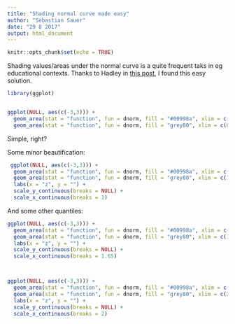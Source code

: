 ```yaml
---
title: "Shading normal curve made easy"
author: "Sebastian Sauer"
date: "29 8 2017"
output: html_document
---
```


```r
knitr::opts_chunk$set(echo = TRUE)
```



Shading values/areas under the normal curve is a quite frequent taks in eg educational contexts. Thanks to Hadley in [this post](
https://github.com/tidyverse/ggplot2/issues/1528), I found this easy solution.


```r
library(ggplot)


ggplot(NULL, aes(c(-3,3))) + 
  geom_area(stat = "function", fun = dnorm, fill = "#00998a", xlim = c(-3, 0)) +
  geom_area(stat = "function", fun = dnorm, fill = "grey80", xlim = c(0, 3))
```

Simple, right?


Some minor beautification:

```r
 ggplot(NULL, aes(c(-3,3))) + 
  geom_area(stat = "function", fun = dnorm, fill = "#00998a", xlim = c(-3, 1)) +
  geom_area(stat = "function", fun = dnorm, fill = "grey80", xlim = c(1, 3)) +
  labs(x = "z", y = "") +
  scale_y_continuous(breaks = NULL) +
  scale_x_continuous(breaks = 1)


```



And some other quantiles:


```r



ggplot(NULL, aes(c(-3,3))) + 
  geom_area(stat = "function", fun = dnorm, fill = "#00998a", xlim = c(-3, 1.65)) +
  geom_area(stat = "function", fun = dnorm, fill = "grey80", xlim = c(1.65, 3)) +
  labs(x = "z", y = "") +
  scale_y_continuous(breaks = NULL) +
  scale_x_continuous(breaks = 1.65)



ggplot(NULL, aes(c(-3,3))) + 
  geom_area(stat = "function", fun = dnorm, fill = "#00998a", xlim = c(-3, 2)) +
  geom_area(stat = "function", fun = dnorm, fill = "grey80", xlim = c(2, 3)) +
  labs(x = "z", y = "") +
  scale_y_continuous(breaks = NULL) +
  scale_x_continuous(breaks = 2)


```


